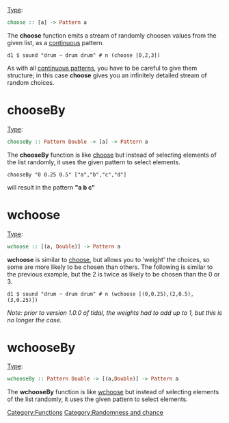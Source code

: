 {{DISPLAYTITLE:choose}} 
[[Type signature|Type]]: <syntaxhighlight lang="haskell" inline>choose :: [a] -> Pattern a</syntaxhighlight>

The '''choose''' function emits a stream of randomly choosen values from the given list, as a [[Oscillators|continuous]] pattern. 

<source>
d1 $ sound "drum ~ drum drum" # n (choose [0,2,3])
</source>

As with all [[Oscillators|continuous patterns]], you have to be careful to give them structure; in this case '''choose''' gives you an infinitely detailed stream of random choices.

= chooseBy =
[[Type signature|Type]]: <syntaxhighlight lang="haskell" inline>chooseBy :: Pattern Double -> [a] -> Pattern a</syntaxhighlight>

The '''chooseBy''' function is like [[choose]] but instead of selecting elements of the list randomly, it uses the given pattern to select elements.

<source>
chooseBy "0 0.25 0.5" ["a","b","c","d"]
</source>

will result in the pattern '''"a b c"'''

= wchoose =

[[Type signature|Type]]: <syntaxhighlight lang="haskell" inline>wchoose :: [(a, Double)] -> Pattern a</syntaxhighlight>

'''wchoose''' is similar to [[choose]], but allows you to 'weight' the choices, so some are more likely to be chosen than others. The following is similar to the previous example, but the 2 is twice as likely to be chosen than the 0 or 3.

<source>
d1 $ sound "drum ~ drum drum" # n (wchoose [(0,0.25),(2,0.5),(3,0.25)])
</source>

''Note: prior to version 1.0.0 of tidal, the weights had to add up to 1, but this is no longer the case.''

= wchooseBy =
[[Type signature|Type]]: <syntaxhighlight lang="haskell" inline>wchooseBy :: Pattern Double -> [(a,Double)] -> Pattern a </syntaxhighlight>

The '''wchooseBy''' function is like [[wchoose]] but instead of selecting elements of the list randomly, it uses the given pattern to select elements.

[[Category:Functions]]
[[Category:Randomness and chance]]
